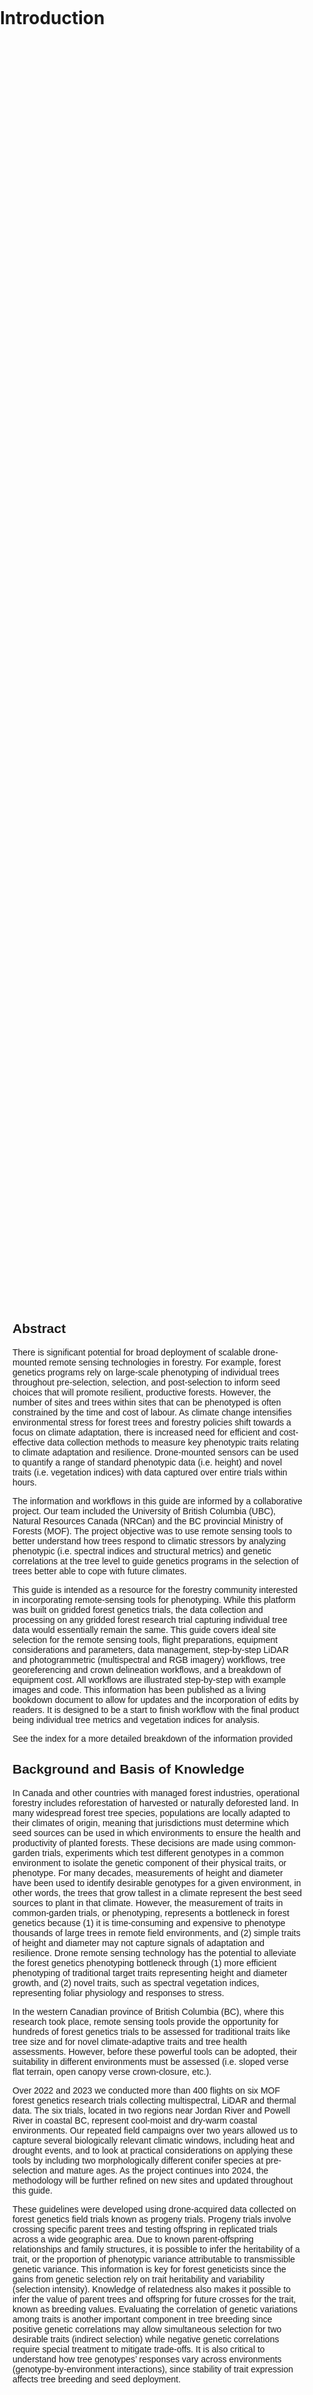 # Introduction

```{=html}
<div class="slideshow-container">

  <div class="mySlides fade">
    <img src="Photos_&_gifs/genetic_layout2.png" style="width:100%">
    <div class="slide-title">Traditional Spreadsheet Map</div> <!-- Title for the slide -->
  </div>

  <div class="mySlides fade">
    <img src="Photos_&_gifs/genetic_layout_P1.png" style="width:100%">
    <div class="slide-title">High Res RGB</div>
  </div>

  <div class="mySlides fade">
    <img src="Photos_&_gifs/georef_treetops.png" style="width:100%">
    <div class="slide-title">Georeferenced treetops</div>
  </div>
  
  <div class="mySlides fade">
    <img src="Photos_&_gifs/seg_crowns_Crowndelin.png" style="width:100%">
    <div class="slide-title">Delineated crowns: mature Douglas fir</div>
  </div>
  
    <div class="mySlides fade">
    <img src="Photos_&_gifs/Sandcut_delin.png" style="width:100%">
    <div class="slide-title">Juvenile Western redcedar</div>
  </div>
  
      <div class="mySlides fade">
    <img src="Photos_&_gifs/w45_delin.png" style="width:100%">
    <div class="slide-title">Juvenile Douglas fir</div>
  </div>
  
        <div class="mySlides fade">
    <img src="Photos_&_gifs/w45_10_band_MS.png" style="width:100%">
    <div class="slide-title">10 band multispectral</div>
  </div>
  
   <div class="mySlides fade">
    <img src="Photos_&_gifs/w45_normalized_cutout_ALS.png" style="width:100%">
    <div class="slide-title">LiDAR point clouds</div>
  </div>

        <div class="mySlides fade">
    <img src="Photos_&_gifs/w45_NIR_masked.png" style="width:100%">
    <div class="slide-title">NIR Mask</div>
  </div>
  
  <div class="mySlides fade">
    <img src="Photos_&_gifs/output_CCI.png" style="width:100%">
    <div class="slide-title">Vegetative Index: CCI</div>
  </div>
  
    <div class="mySlides fade">
    <img src="Photos_&_gifs/output_PRI.png" style="width:100%">
    <div class="slide-title">Vegetative Index: PRI</div>
  </div>
  
      <div class="mySlides fade">
    <img src="Photos_&_gifs/output_NDVI.png" style="width:100%">
    <div class="slide-title">Vegetative Index: NDVI</div>
  </div>
    
      <div class="mySlides fade">
    <img src="Photos_&_gifs/Thermal_RGB_crowns.png" style="width:100%">
    <div class="slide-title">Thermal</div>
  </div>
  
</div>

<div class="text-container">

<h2>Abstract</h2>
<p>There is significant potential for broad deployment of scalable drone-mounted remote sensing technologies in forestry. For example, forest genetics programs rely on large-scale phenotyping of individual trees throughout pre-selection, selection, and post-selection to inform seed choices that will promote resilient, productive forests. However, the number of sites and trees within sites that can be phenotyped is often constrained by the time and cost of labour. As climate change intensifies environmental stress for forest trees and forestry policies shift towards a focus on climate adaptation, there is increased need for efficient and cost-effective data collection methods to measure key phenotypic traits relating to climate adaptation and resilience. Drone-mounted sensors can be used to quantify a range of standard phenotypic data (i.e. height) and novel traits (i.e. vegetation indices) with data captured over entire trials within hours.</p>

<p>The information and workflows in this guide are informed by a collaborative project. Our team included the University of British Columbia (UBC), Natural Resources Canada (NRCan) and the BC provincial Ministry of Forests (MOF). The project objective was to use remote sensing tools to better understand how trees respond to climatic stressors by analyzing phenotypic (i.e. spectral indices and structural metrics) and genetic correlations at the tree level to guide genetics programs in the selection of trees better able to cope with future climates.</p>

<p>This guide is intended as a resource for the forestry community interested in incorporating remote-sensing tools for phenotyping. While this platform was built on gridded forest genetics trials, the data collection and processing on any gridded forest research trial capturing individual tree data would essentially remain the same. This guide covers ideal site selection for the remote sensing tools, flight preparations, equipment considerations and parameters, data management, step-by-step LiDAR and photogrammetric (multispectral and RGB imagery) workflows, tree georeferencing and crown delineation workflows, and a breakdown of equipment cost. All workflows are illustrated step-by-step with example images and code. This information has been published as a living bookdown document to allow for updates and the incorporation of edits by readers. It is designed to be a start to finish workflow with the final product being individual tree metrics and vegetation indices for analysis.</p>

<p>See the index for a more detailed breakdown of the information provided</p>

<h2>Background and Basis of Knowledge</h2>
<p>In Canada and other countries with managed forest industries, operational forestry includes reforestation of harvested or naturally deforested land. In many widespread forest tree species, populations are locally adapted to their climates of origin, meaning that jurisdictions must determine which seed sources can be used in which environments to ensure the health and productivity of planted forests. These decisions are made using common-garden trials, experiments which test different genotypes in a common environment to isolate the genetic component of their physical traits, or phenotype.  For many decades, measurements of height and diameter have been used to identify desirable genotypes for a given environment, in other words, the trees that grow tallest in a climate represent the best seed sources to plant in that climate. 
However, the measurement of traits in common-garden trials, or phenotyping, represents a bottleneck in forest genetics because (1) it is time-consuming and expensive to phenotype thousands of large trees in remote field environments, and (2) simple traits of height and diameter may not capture signals of adaptation and resilience. Drone remote sensing technology has the potential to alleviate the forest genetics phenotyping bottleneck through (1) more efficient phenotyping of traditional target traits representing height and diameter growth, and (2) novel traits, such as spectral vegetation indices, representing foliar physiology and responses to stress.</p>
 
<p>In the western Canadian province of British Columbia (BC), where this research took place, remote sensing tools provide the opportunity for hundreds of forest genetics trials to be assessed for traditional traits like tree size and for novel climate-adaptive traits and tree health assessments. However, before these powerful tools can be adopted, their suitability in different environments must be assessed (i.e. sloped verse flat terrain, open canopy verse crown-closure, etc.).</p>  
 
<p>Over 2022 and 2023 we conducted more than 400 flights on six MOF forest genetics research trials collecting multispectral, LiDAR and thermal data. The six trials, located in two regions near Jordan River and Powell River in coastal BC, represent cool-moist and dry-warm coastal environments. Our repeated field campaigns over two years allowed us to capture several biologically relevant climatic windows, including heat and drought events, and to look at practical considerations on applying these tools by including two morphologically different conifer species at pre-selection and mature ages.  As the project continues into 2024, the methodology will be further refined on new sites and updated throughout this guide.</p>

<p>These guidelines were developed using drone-acquired data collected on forest genetics field trials known as progeny trials. Progeny trials involve crossing specific parent trees and testing offspring in replicated trials across a wide geographic area. Due to known parent-offspring relationships and family structures, it is possible to infer the heritability of a trait, or the proportion of phenotypic variance attributable to transmissible genetic variance. This information is key for forest geneticists since the gains from genetic selection rely on trait heritability and variability (selection intensity). Knowledge of relatedness also makes it possible to infer the value of parent trees and offspring for future crosses for the trait, known as breeding values. Evaluating the correlation of genetic variations among traits is another important component in tree breeding since positive genetic correlations may allow simultaneous selection for two desirable traits (indirect selection) while negative genetic correlations require special treatment to mitigate trade-offs. It is also critical to understand how tree genotypes’ responses vary across environments (genotype-by-environment interactions), since stability of trait expression affects tree breeding and seed deployment.</p>
</div>

<script>
let slideIndex = 0;
showSlides();

function showSlides() {
  let slides = document.getElementsByClassName("mySlides");
  for (let i = 0; i < slides.length; i++) {
    slides[i].style.display = "none";
  }
  slideIndex++;
  if (slideIndex > slides.length) {slideIndex = 1}
  slides[slideIndex-1].style.display = "block";
  setTimeout(showSlides, 3000); // Change slide every 3 seconds
}
</script>

<!-- Below added for format by OW -->

<style>
.slideshow-container {
  max-width: 1000px;
  height: 50vh; /* Take up half of the screen */
  position: relative;
  margin: hidden;
}

.mySlides {
  display: none;
  height: 100%;
}

img {
  vertical-align: middle;
  height: 100%;
  width: 100%;
}

.text-container {
  height: 50vh; /* Bottom half of the screen */
  overflow-y: auto; /* Allows scrolling through text if necessary */
  padding: 20px;
  font-family: Arial, sans-serif;
}

/* Slide title (caption) styling */
.slide-title {
  position: absolute;
  bottom: 8px;
  left: 16px;
  color: white;
  font-size: 20px;
  font-family: Arial, sans-serif;
  background-color: rgba(0, 0, 0, 0.5); /* Semi-transparent black background */
  padding: 8px;
  border-radius: 4px;
}


body {
  margin: 0;
  padding: 0;
}

/* Animation for fade effect */
.fade {
  animation-name: fade;
  animation-duration: 1.5s;
}

@-webkit-keyframes fade {
  from {opacity: .4} 
  to {opacity: 1}
}

@keyframes fade {
  from {opacity: .4} 
  to {opacity: 1}
}

.dot {
  height: 15px;
  width: 15px;
  margin: 0 2px;
  background-color: #bbb;
  border-radius: 50%;
  display: inline-block;
  transition: background-color 0.6s ease;
}

.active {
  background-color: #717171;
}
</style>
```
